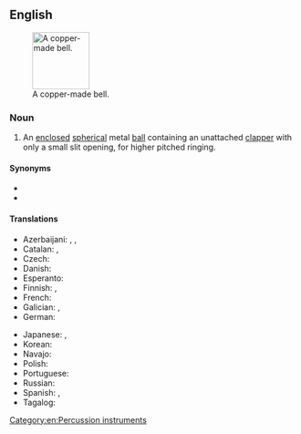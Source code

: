 ==English==
{{wikipedia}}
[[Image:Hawksbelleasttennmound.png|thumb|100px|A copper-made bell.]]

===Noun===
{{en-noun}}

# {{lb|en|musical instrument}} An [[enclosed]] [[spherical]] metal [[ball]] containing an unattached [[clapper]] with only a small slit opening, for higher pitched ringing.

====Synonyms====
* {{l|en|sleigh bell}}
* {{l|en|cascabel}}

====Translations====
{{trans-top|bell}}
* Azerbaijani: {{t+|az|zınqırov}}, {{t|az|qumrov}}, {{t+|az|zəng}}
* Catalan: {{t+|ca|picarol|m}}, {{t+|ca|cascavell|m}}
* Czech: {{t+|cs|rolnička|f}}
* Danish: {{t+|da|bjælde|c}}
* Esperanto: {{t|eo|tintilo}}
* Finnish: {{t+|fi|kulkunen}}, {{t+|fi|tiuku}}
* French: {{t+|fr|grelot|m}}
* Galician: {{t+|gl|axóuxere|m}}, {{t+|gl|cascabel|m}}
* German: {{t+|de|Schelle|f}}
{{trans-mid}}
* Japanese: {{t|ja|スレイベル|tr=surei beru}}, {{t+|ja|鈴|tr=suzu}}
* Korean: {{t+|ko|방울}}
* Navajo: {{t|nv|yooʼ diitsʼaʼí}}
* Polish: {{t|pl|bubieniec|m}}
* Portuguese: {{t+|pt|guizo|m}}
* Russian: {{t+|ru|бубенец|m}}
* Spanish: {{t+|es|cascabel|m}}, {{t+|es|cascabillo|m}}
* Tagalog: {{t|tl|baimbi}}
{{trans-bottom}}

[[Category:en:Percussion instruments]]